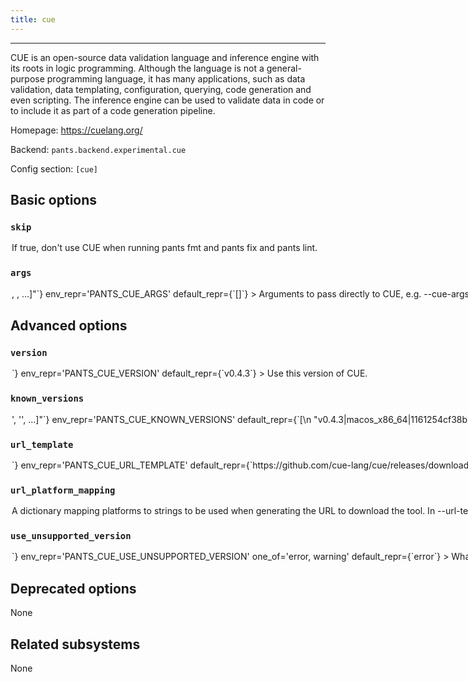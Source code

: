 ```yaml
---
title: cue
---
```



---

CUE is an open-source data validation language and inference engine with its roots in logic programming. Although the language is not a general-purpose programming language, it has many applications, such as data validation, data templating, configuration, querying, code generation and even scripting. The inference engine can be used to validate data in code or to include it as part of a code generation pipeline.

Homepage: https://cuelang.org/

Backend: <span className="color--primary">`pants.backend.experimental.cue`</span>

Config section: <span className="color--primary">`[cue]`</span>

<span className={styles.options}>

## Basic options

### `skip`

<Option
  cli_repr={`--[no-]cue-skip`}
  env_repr='PANTS_CUE_SKIP'
  default_repr={`False`}
>

If true, don&#x27;t use CUE when running `pants fmt` and `pants fix` and `pants lint`.

</Option>

### `args`

<Option
  cli_repr={`--cue-args="[<shell_str>, <shell_str>, ...]"`}
  env_repr='PANTS_CUE_ARGS'
  default_repr={`[]`}
>

Arguments to pass directly to CUE, e.g. `--cue-args='--all-errors'`.

</Option>

## Advanced options

### `version`

<Option
  cli_repr={`--cue-version=<str>`}
  env_repr='PANTS_CUE_VERSION'
  default_repr={`v0.4.3`}
>

Use this version of CUE.

</Option>

### `known_versions`

<Option
  cli_repr={`--cue-known-versions="['<str>', '<str>', ...]"`}
  env_repr='PANTS_CUE_KNOWN_VERSIONS'
  default_repr={`[\n  "v0.4.3|macos_x86_64|1161254cf38b928b87a7ac1552dc2e12e6c5da298f9ce370d80e5518ddb6513d|6240316",\n  "v0.4.3|macos_arm64 |3d84b85a7288f94301a4726dcf95b2d92c8ff796c4d45c4733fbdcc04ceaf21d|5996085",\n  "v0.4.3|linux_x86_64|5e7ecb614b5926acfc36eb1258800391ab7c6e6e026fa7cacbfe92006bac895c|6037013",\n  "v0.4.3|linux_arm64 |a8c3f4140d18c324cc69f5de4df0566e529e1636cff340095a42475799bf3fed|5548404"\n]`}
>

Known versions to verify downloads against.

Each element is a pipe-separated string of `version|platform|sha256|length` or
`version|platform|sha256|length|url_override`, where:

- `version` is the version string
- `platform` is one of `[linux_arm64,linux_x86_64,macos_arm64,macos_x86_64]`
- `sha256` is the 64-character hex representation of the expected sha256
  digest of the download file, as emitted by `shasum -a 256`
- `length` is the expected length of the download file in bytes, as emitted by
  `wc -c`
- (Optional) `url_override` is a specific url to use instead of the normally
  generated url for this version

E.g., `3.1.2|macos_x86_64|6d0f18cd84b918c7b3edd0203e75569e0c7caecb1367bbbe409b44e28514f5be|42813`.
and `3.1.2|macos_arm64 |aca5c1da0192e2fd46b7b55ab290a92c5f07309e7b0ebf4e45ba95731ae98291|50926|https://example.mac.org/bin/v3.1.2/mac-aarch64-v3.1.2.tgz`.

Values are space-stripped, so pipes can be indented for readability if necessary.

</Option>

### `url_template`

<Option
  cli_repr={`--cue-url-template=<str>`}
  env_repr='PANTS_CUE_URL_TEMPLATE'
  default_repr={`https://github.com/cue-lang/cue/releases/download/{version}/cue_{version}_{platform}.tar.gz`}
>

URL to download the tool, either as a single binary file or a compressed file (e.g. zip file). You can change this to point to your own hosted file, e.g. to work with proxies or for access via the filesystem through a `file:$abspath` URL (e.g. `file:/this/is/absolute`, possibly by [templating the buildroot in a config file](https://www.pantsbuild.org/v2.19/docs/options#config-file-entries)).

Use `{version}` to have the value from `--version` substituted, and `{platform}` to have a value from `--url-platform-mapping` substituted in, depending on the current platform. For example, https://github.com/.../protoc-&#123;version&#125;-&#123;platform&#125;.zip.

</Option>

### `url_platform_mapping`

<Option
  cli_repr={`--cue-url-platform-mapping="{'key1': val1, 'key2': val2, ...}"`}
  env_repr='PANTS_CUE_URL_PLATFORM_MAPPING'
  default_repr={`{\n  "linux_arm64": "linux_arm64",\n  "linux_x86_64": "linux_amd64",\n  "macos_arm64": "darwin_arm64",\n  "macos_x86_64": "darwin_amd64"\n}`}
>

A dictionary mapping platforms to strings to be used when generating the URL to download the tool.

In `--url-template`, anytime the `{platform}` string is used, Pants will determine the current platform, and substitute `{platform}` with the respective value from your dictionary.

For example, if you define `{"macos_x86_64": "apple-darwin", "linux_x86_64": "unknown-linux"}`, and run Pants on Linux with an intel architecture, then `{platform}` will be substituted in the `--url-template` option with `unknown-linux`.

</Option>

### `use_unsupported_version`

<Option
  cli_repr={`--cue-use-unsupported-version=<UnsupportedVersionUsage>`}
  env_repr='PANTS_CUE_USE_UNSUPPORTED_VERSION'
  one_of='error, warning'
  default_repr={`error`}
>

What action to take in case the requested version of CUE is not supported.

Supported CUE versions: unspecified

</Option>

## Deprecated options

None

## Related subsystems

None

</span>
